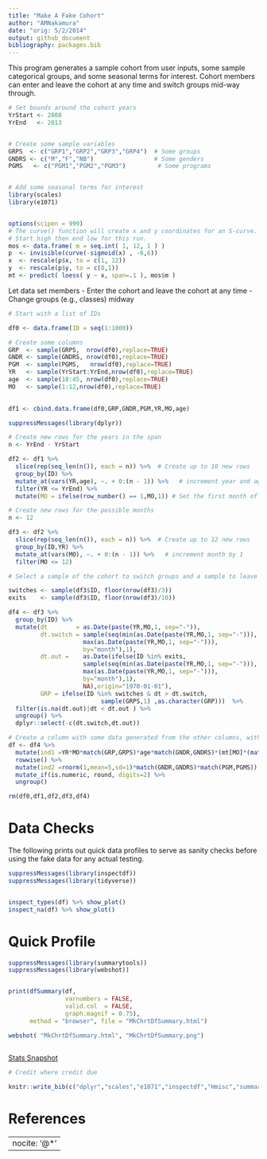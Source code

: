 ---
title: "Make A Fake Cohort"
author: "AMNakamura"
date: "orig: 5/2/2014"
output: github_document
bibliography: packages.bib 
---

This program generates a sample cohort from user inputs, some sample categorical groups, and some seasonal terms for interest. Cohort members can enter and leave the cohort at any time and switch groups mid-way through.  


```{r, warning=FALSE, message=FALSE}
# Set bounds around the cohort years
YrStart <- 2008
YrEnd   <- 2013


# Create some sample variables
GRPS  <- c("GRP1","GRP2","GRP3","GRP4")  # Some groups
GNDRS <- c("M","F","NB")                 # Some genders
PGMS   <- c("PGM1","PGM2","PGM3")         # Some programs


# Add some seasonal terms for interest 
library(scales)
library(e1071)


options(scipen = 999)
# The curve() function will create x and y coordinates for an S-curve.
# Start high then end low for this run. 
mos <- data.frame( m = seq.int( 1, 12, 1 ) )
p  <- invisible(curve(-sigmoid(x) , -6,6))
x  <- rescale(p$x, to = c(1, 12))
y  <- rescale(p$y, to = c(0,1))
mt <- predict( loess( y ~ x, span=.1 ), mos$m )
```

Let data set members 
- Enter the cohort and leave the cohort at any time 
- Change groups (e.g., classes) midway 

```{r, warning=FALSE, message=FALSE}

# Start with a list of IDs

df0 <- data.frame(ID = seq(1:1000)) 

# Create some columns                 
GRP  <- sample(GRPS,  nrow(df0),replace=TRUE)  
GNDR <- sample(GNDRS, nrow(df0),replace=TRUE) 
PGM  <- sample(PGMS,   nrow(df0),replace=TRUE) 
YR   <- sample(YrStart:YrEnd,nrow(df0),replace=TRUE)
age  <- sample(18:45, nrow(df0),replace=TRUE)
MO   <- sample(1:12,nrow(df0),replace=TRUE)

               
df1 <- cbind.data.frame(df0,GRP,GNDR,PGM,YR,MO,age)   

```

```{r, warning=FALSE, message=FALSE}

suppressMessages(library(dplyr))

# Create new rows for the years in the span
n <- YrEnd - YrStart 

df2 <- df1 %>%
  slice(rep(seq_len(n()), each = n)) %>%  # Create up to 10 new rows
  group_by(ID) %>% 
  mutate_at(vars(YR,age), ~. + 0:(n - 1)) %>%   # increment year and age
  filter(YR <= YrEnd) %>%
  mutate(MO = ifelse(row_number() == 1,MO,1)) # Set the first month of subsequent years to 1

# Create new rows for the possible months
n <- 12 

df3 <- df2 %>%
  slice(rep(seq_len(n()), each = n)) %>%  # Create up to 12 new rows
  group_by(ID,YR) %>% 
  mutate_at(vars(MO), ~. + 0:(n - 1)) %>%   # increment month by 1
  filter(MO <= 12)  

# Select a sample of the cohort to switch groups and a sample to leave early.

switches <- sample(df3$ID, floor(nrow(df3)/3)) 
exits    <- sample(df3$ID, floor(nrow(df3)/10)) 

df4 <- df3 %>%
  group_by(ID) %>%
  mutate(dt        = as.Date(paste(YR,MO,1, sep="-")),
         dt.switch = sample(seq(min(as.Date(paste(YR,MO,1, sep="-"))),
                     max(as.Date(paste(YR,MO,1, sep="-"))),
                     by="month"),1),
         dt.out =    as.Date(ifelse(ID %in% exits,
                     sample(seq(min(as.Date(paste(YR,MO,1, sep="-"))),
                     max(as.Date(paste(YR,MO,1, sep="-"))),
                     by="month"),1),
                     NA),origin="1970-01-01"),
         GRP = ifelse(ID %in% switches & dt > dt.switch,
                          sample(GRPS,1) ,as.character(GRP)))  %>%
  filter(is.na(dt.out)|dt < dt.out ) %>%
  ungroup() %>%
  dplyr::select(-c(dt.switch,dt.out))

# Create a column with some data generated from the other columns, with some random variation and a little seasonal impact
df <- df4 %>%
  mutate(ind1 =YR*MO*match(GRP,GRPS)*age*match(GNDR,GNDRS)*(mt[MO]*(match(GRP,GRPS)-1))/1000) %>%
  rowwise() %>%
  mutate(ind2 =rnorm(1,mean=5,sd=1)*match(GNDR,GNDRS)*match(PGM,PGMS)) %>%
  mutate_if(is.numeric, round, digits=2) %>%
  ungroup()

rm(df0,df1,df2,df3,df4)

```

# Data Checks

The following prints out quick data profiles to serve as sanity checks before using the fake data for any actual testing. 

```{r, warning=FALSE, message=FALSE,results='asis'}

suppressMessages(library(inspectdf))
suppressMessages(library(tidyverse))


inspect_types(df) %>% show_plot()
inspect_na(df) %>% show_plot()

```

# Quick Profile

```{r, warning=FALSE, message=FALSE,results='asis'}

suppressMessages(library(summarytools))
suppressMessages(library(webshot))


print(dfSummary(df,
                varnumbers = FALSE,
                valid.col  = FALSE,
                graph.magnif = 0.75), 
      method = "browser", file = "MkChrtDfSummary.html")

webshot( "MkChrtDfSummary.html", "MkChrtDfSummary.png")
      
```
[Stats Snapshot](MkChrtDfSummary.png)

```{r, message=FALSE,echo=FALSE}

# Credit where credit due

knitr::write_bib(c("dplyr","scales","e1071","inspectdf","Hmisc","summarytools","tidyverse"),file="packages.bib")
```
# References

---
nocite: '@*'
---

